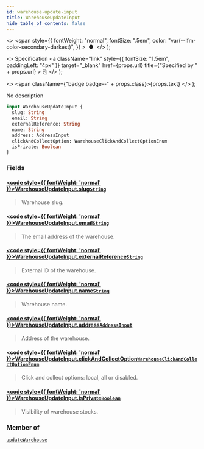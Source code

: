 ```yaml
---
id: warehouse-update-input
title: WarehouseUpdateInput
hide_table_of_contents: false
---
```


  <>
    <span
      style={{
        fontWeight: "normal",
        fontSize: ".5em",
        color: "var(--ifm-color-secondary-darkest)",
      }}
    >
      &nbsp;●&nbsp;
    </span>
  </>
);

  <>
    Specification
    <a
      className="link"
      style={{ fontSize: "1.5em", paddingLeft: "4px" }}
      target="\_blank"
      href={props.url}
      title={"Specified by " + props.url}
    >
      ⎘
    </a>
  </>
);

  <>
    <span className={"badge badge--" + props.class}>{props.text}</span>
  </>
);

No description

```graphql
input WarehouseUpdateInput {
  slug: String
  email: String
  externalReference: String
  name: String
  address: AddressInput
  clickAndCollectOption: WarehouseClickAndCollectOptionEnum
  isPrivate: Boolean
}
```

### Fields

#### [<code style={{ fontWeight: 'normal' }}>WarehouseUpdateInput.<b>slug</b></code>](#)<Bullet />[`String`](../../../api-reference/miscellaneous/scalars/string) <Badge class="secondary" text="scalar"/>

> Warehouse slug.

#### [<code style={{ fontWeight: 'normal' }}>WarehouseUpdateInput.<b>email</b></code>](#)<Bullet />[`String`](../../../api-reference/miscellaneous/scalars/string) <Badge class="secondary" text="scalar"/>

> The email address of the warehouse.

#### [<code style={{ fontWeight: 'normal' }}>WarehouseUpdateInput.<b>externalReference</b></code>](#)<Bullet />[`String`](../../../api-reference/miscellaneous/scalars/string) <Badge class="secondary" text="scalar"/>

> External ID of the warehouse.

<Badge text="Added in Saleor 3.10" class="secondary margin-bottom--sm" />

>

#### [<code style={{ fontWeight: 'normal' }}>WarehouseUpdateInput.<b>name</b></code>](#)<Bullet />[`String`](../../../api-reference/miscellaneous/scalars/string) <Badge class="secondary" text="scalar"/>

> Warehouse name.

#### [<code style={{ fontWeight: 'normal' }}>WarehouseUpdateInput.<b>address</b></code>](#)<Bullet />[`AddressInput`](../../../api-reference/miscellaneous/inputs/address-input) <Badge class="secondary" text="input"/>

> Address of the warehouse.

#### [<code style={{ fontWeight: 'normal' }}>WarehouseUpdateInput.<b>clickAndCollectOption</b></code>](#)<Bullet />[`WarehouseClickAndCollectOptionEnum`](../../../api-reference/products/enums/warehouse-click-and-collect-option-enum) <Badge class="secondary" text="enum"/>

> Click and collect options: local, all or disabled.

<Badge text="Added in Saleor 3.1" class="secondary margin-bottom--sm" />

<FeaturePreview />

>

#### [<code style={{ fontWeight: 'normal' }}>WarehouseUpdateInput.<b>isPrivate</b></code>](#)<Bullet />[`Boolean`](../../../api-reference/miscellaneous/scalars/boolean) <Badge class="secondary" text="scalar"/>

> Visibility of warehouse stocks.

<Badge text="Added in Saleor 3.1" class="secondary margin-bottom--sm" />

<FeaturePreview />

>

### Member of

[`updateWarehouse`](../../../api-reference/products/mutations/update-warehouse) <Badge class="secondary" text="mutation"/>


